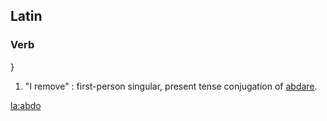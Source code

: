 ==Latin==
<!--'''abdo''', '''abdere''', '''abdidi'''-->
===Verb===
{{infl|la|verb|head=abdō}}}
# "I remove" : first-person singular, present tense conjugation of [[abdare]].

[[la:abdo]]